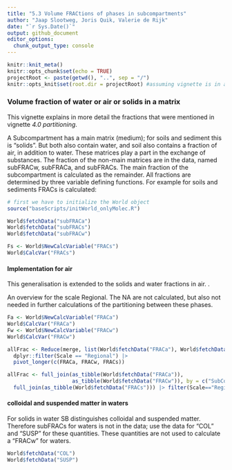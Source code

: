 ```yaml
---
title: "5.3 Volume FRACtions of phases in subcompartments"
author: "Jaap Slootweg, Joris Quik, Valerie de Rijk"
date: "`r Sys.Date()`"
output: github_document
editor_options: 
  chunk_output_type: console
---
```


```r
knitr::knit_meta()
knitr::opts_chunk$set(echo = TRUE)
projectRoot <- paste(getwd(), "..", sep = "/")
knitr::opts_knit$set(root.dir = projectRoot) #assuming vignette is in a direct subfolder of the project
```

### Volume fraction of water or air or solids in a matrix

This vignette explains in more detail the fractions that were mentioned in vignette *4.0 partitioning*.

A Subcompartment has a main matrix (medium); for soils and sediment this is "solids". But both also contain water, and soil also contains a fraction of air, in addition to water. These matrices play a part in the exchange of substances. The fraction of the non-main matrices are in the data, named subFRACw, subFRACa, and subFRACs. The main fraction of the subcompartment is calculated as the remainder. All fractions are determined by three variable defining functions. For example for soils and sediments FRACs is calculated:

```r
# first we have to initialize the World object
source("baseScripts/initWorld_onlyMolec.R")

```


```r

World$fetchData("subFRACa")
World$fetchData("subFRACs")
World$fetchData("subFRACw")

Fs <- World$NewCalcVariable("FRACs")
World$CalcVar("FRACs")

```

#### Implementation for air

This generalisation is extended to the solids and water fractions in air. .

An overview for the scale Regional. The NA are not calculated, but also not needed in further calculations of the partitioning between these phases.

```r

Fa <- World$NewCalcVariable("FRACa")
World$CalcVar("FRACa")
Fw <- World$NewCalcVariable("FRACw")
World$CalcVar("FRACw")

allFrac <- Reduce(merge, list(World$fetchData("FRACa"), World$fetchData("FRACw"), World$fetchData("FRACs"))) |>
  dplyr::filter(Scale == "Regional") |>
  pivot_longer(c(FRACa, FRACw, FRACs))

allFrac <- full_join(as_tibble(World$fetchData("FRACa")),
                     as_tibble(World$fetchData("FRACw")), by = c("SubCompart","Scale")) |>
  full_join(as_tibble(World$fetchData("FRACs"))) |> filter(Scale=="Regional") |> print()
```

#### colloidal and suspended matter in waters

For solids in water SB distinguishes colloidal and suspended matter. Therefore subFRACs for waters is not in the data; use the data for "COL" and "SUSP" for these quantities. These quantities are not used to calculate a "FRACw" for waters.

```r
World$fetchData("COL")
World$fetchData("SUSP")
```
